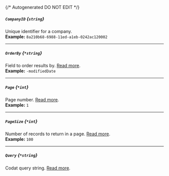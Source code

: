 {/* Autogenerated DO NOT EDIT  */}
##### `CompanyID` *{`string`}*
Unique identifier for a company.
<br/>
**Example:** `8a210b68-6988-11ed-a1eb-0242ac120002`

---
##### `OrderBy` *{`*string`}*
Field to order results by. [Read more](https://docs.codat.io/using\-the\-api/ordering\-results).
<br/>
**Example:** `-modifiedDate`

---
##### `Page` *{`*int`}*
Page number. [Read more](https://docs.codat.io/using\-the\-api/paging).
<br/>
**Example:** `1`

---
##### `PageSize` *{`*int`}*
Number of records to return in a page. [Read more](https://docs.codat.io/using\-the\-api/paging).
<br/>
**Example:** `100`

---
##### `Query` *{`*string`}*
Codat query string. [Read more](https://docs.codat.io/using\-the\-api/querying).


